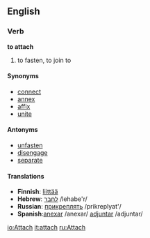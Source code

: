 ==English==

===Verb===
'''to attach'''
#to fasten, to join to

====Synonyms====
*[[connect]]
*[[annex]]
*[[affix]]
*[[unite]]

====Antonyms====
*[[unfasten]]
*[[disengage]]
*[[separate]]

====Translations====
*'''Finnish''': [[liittää]]
*'''Hebrew''': [[לחבר]] /lehabe'r/
*'''Russian''': [[прикреплять]] /prikreplyat'/
*'''Spanish''':[[anexar]] /anexar/ [[adjuntar]] /adjuntar/

[[io:Attach]]
[[it:attach]]
[[ru:Attach]]